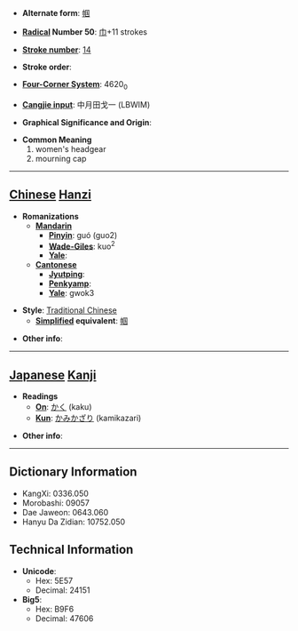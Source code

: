 * '''Alternate form''': [[帼]]

* '''[[Wiktionary:Chinese radical index| Radical]] Number 50''': [[Wiktionary:Chinese radical index 巾|巾]]+11 strokes

* '''[[Wiktionary:Chinese total strokes index|Stroke number]]''': [[Wiktionary:Chinese total strokes index 14|14]]

* '''Stroke order''': 

* '''[[Wiktionary:Chinese four corner index|Four-Corner System]]''': 4620<sub>0</sub>

* '''[[Wiktionary:Chinese Cangjie index|Cangjie input]]''': 中月田戈一 (LBWIM)

* '''Graphical Significance and Origin''': 

* '''Common Meaning'''
*#women's headgear
*# mourning cap


----

== [[Chinese]] [[Hanzi]] ==

* '''Romanizations'''
** '''[[Mandarin]]'''
*** '''[[Pinyin]]''': guó (guo2)
*** '''[[Wade-Giles]]''': kuo<sup>2</sup>
*** '''[[Yale]]''': 
** '''[[Cantonese]]'''
*** '''[[Jyutping]]''':
*** '''[[Penkyamp]]''': 
*** '''[[Yale]]''': gwok3

* '''Style''': [[Traditional Chinese]] 
** '''[[Simplified Chinese|Simplified]] equivalent''': [[帼]]

* '''Other info''': 

----

== [[Japanese]] [[Kanji]] ==

* '''Readings'''
** '''[[On]]''': [[かく]] (kaku)
** '''[[Kun]]''': [[かみかざり]] (kamikazari)

* '''Other info''':  

----

== Dictionary Information ==

* KangXi: 0336.050
* Morobashi: 09057
* Dae Jaweon: 0643.060
* Hanyu Da Zidian: 10752.050

== Technical Information ==

* '''Unicode''':
** Hex: 5E57
** Decimal: 24151
* '''Big5''':
** Hex: B9F6
** Decimal: 47606